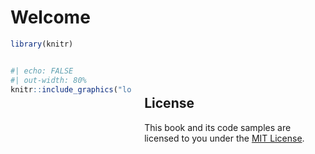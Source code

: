 # Welcome {.unnumbered}


```r
library(knitr)
```


:::: {.columns}

::: {.column width="40%"}

```r
#| echo: FALSE
#| out-width: 80%
knitr::include_graphics("logo.png")
```

:::
::: {.column width="60%"}

<br>

## License {.unnumbered}

This book and its code samples are licensed to you under the [MIT License](LICENSE).
:::
::::